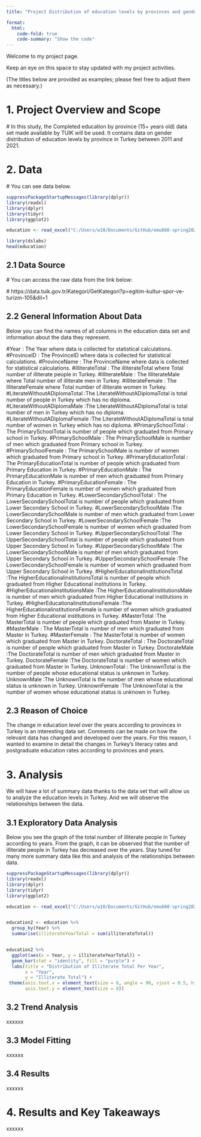 ```yaml
---
title: "Project Distribution of education levels by provinces and gender in Turkey over the years"

format:
  html:
    code-fold: true
    code-summary: "Show the code"
---
```


Welcome to my project page.

Keep an eye on this space to stay updated with my project activities.

(The titles below are provided as examples; please feel free to adjust them as necessary.)

# 1. Project Overview and Scope

 # In this study, the Completed education by province (15+ years old) data set made available by TUIK will be used. It contains data on gender distribution of education levels by province in Turkey between 2011 and 2021.

 
# 2. Data

 # You can see data below.

```r

suppressPackageStartupMessages(library(dplyr))
library(readxl)
library(dplyr)
library(tidyr)
library(ggplot2)

education <- read_excel("C:/Users/w10/Documents/GitHub/emu660-spring2024-ecemsenaunlu/data/education.xls")

library(dslabs)
head(education)


```

## 2.1 Data Source

 # You can access the raw data from the link below:
 
 # https://data.tuik.gov.tr/Kategori/GetKategori?p=egitim-kultur-spor-ve-turizm-105&dil=1

## 2.2 General Information About Data

Below you can find the names of all columns in the education data set and information about the data they represent.

 #Year : The Year where data is collected for statistical calculations. 
 #ProvinceID : The ProvinceID where data is collected for statistical calculations. 
 #ProvinceName : The ProvinceName where data is collected for statistical calculations. 
 #illiterateTotal : The illiterateTotal where Total number of illiterate people in Turkey.
 #illiterateMale : The IlliterateMale where Total number of illiterate men in Turkey.
 #illiterateFemale : The IlliterateFemale where Total number of illiterate women in Turkey.
 #LiterateWithoutADiplomaTotal :The LiterateWithoutADiplomaTotal is total number of people in Turkey which has no diploma.
 #LiterateWithoutADiplomaMale :The LiterateWithoutADiplomaTotal is total number of men in Turkey which has no diploma.
 #LiterateWithoutADiplomaFemale :The LiterateWithoutADiplomaTotal is total number of women in Turkey which has no diploma.
 #PrimarySchoolTotal : The PrimarySchoolTotal is number of people which graduated from Primary school in Turkey. 
  #PrimarySchoolMale : The PrimarySchoolMale is number of men which graduated from Primary school in Turkey. 
   #PrimarySchoolFemale : The PrimarySchoolMale is number of women which graduated from Primary school in Turkey. 
   #PrimaryEducationTotal : The PrimaryEducationTotal is number of people which graduated from Primary Education in Turkey. 
   #PrimaryEducationMale : The PrimaryEducationMale is number of men which graduated from Primary Education in Turkey. 
  #PrimaryEducationFemale : The PrimaryEducationFemale is number of women which graduated from Primary Education in Turkey. 
  #LowerSecondarySchoolTotal : The LowerSecondarySchoolTotal is number of people which graduated from Lower Secondary School in Turkey. 
  #LowerSecondarySchoolMale :The LowerSecondarySchoolMale is number of men which graduated from Lower Secondary School in Turkey. 
  #LowerSecondarySchoolFemale :The LowerSecondarySchoolFemale is number of women which graduated from Lower Secondary School in Turkey. 
  #UpperSecondarySchoolTotal	:The UpperSecondarySchoolTotal is number of people which graduated from Upper Secondary School in Turkey. 
  #UpperSecondarySchoolMale	:The LowerSecondarySchoolMale is number of men which graduated from Upper Secondary School in Turkey. 
  #UpperSecondarySchoolFemale	:The LowerSecondarySchoolFemale is number of women which graduated from Upper Secondary School in Turkey. 
  #HigherEducationalinstitutionsTotal	:The HigherEducationalinstitutionsTotal is number of people which graduated from Higher Educational institutions in Turkey. 
  #HigherEducationalinstitutionsMale	:The HigherEducationalinstitutionsMale is number of men which graduated from Higher Educational institutions in Turkey. 
  #HigherEducationalinstitutionsFemale	:The HigherEducationalinstitutionsFemale is number of women which graduated from Higher Educational institutions in Turkey. 
  #MasterTotal	:The MasterTotal is number of people which graduated from Master in Turkey. 
  #MasterMale	: The MasterTotal is number of men which graduated from Master in Turkey. 
  #MasterFemale : The MasterTotal is number of women which graduated from Master in Turkey. 
  DoctorateTotal	: The DoctorateTotal is number of people which graduated from Master in Turkey. 
  DoctorateMale	:The DoctorateTotal is number of men which graduated from Master in Turkey. 
  DoctorateFemale	:The DoctorateTotal is number of women which graduated from Master in Turkey. 
  UnknownTotal	: The UnknownTotal is the number of people whose educational status is unknown in Turkey.
  UnknownMale	:The UnknownTotal is the number of men whose educational status is unknown in Turkey.
  UnknownFemale :The UnknownTotal is the number of women whose educational status is unknown in Turkey.


## 2.3 Reason of Choice

The change in education level over the years according to provinces in Turkey is an interesting data set. Comments can be made on how the relevant data has changed and developed over the years. For this reason, I wanted to examine in detail the changes in Turkey's literacy rates and postgraduate education rates according to provinces and years.

# 3. Analysis

We will have a lot of summary data thanks to the data set that will allow us to analyze the education levels in Turkey. And we will observe the relationships between the data.

## 3.1 Exploratory Data Analysis

Below you see the graph of the total number of illiterate people in Turkey according to years. From the graph, it can be observed that the number of illiterate people in Turkey has decreased over the years. Stay tuned for many more summary data like this and analysis of the relationships between data.

```r
suppressPackageStartupMessages(library(dplyr))
library(readxl)
library(dplyr)
library(tidyr)
library(ggplot2)

education <- read_excel("C:/Users/w10/Documents/GitHub/emu660-spring2024-ecemsenaunlu/data/education.xls")


education2 <- education %>%
  group_by(Year) %>%
  summarise(illiterateYearTotal = sum(illiterateTotal))


education2 %>%
  ggplot(aes(x = Year, y = illiterateYearTotal)) +
  geom_bar(stat = "identity", fill = "purple") +
  labs(title = "Distribution of Illiterate Total Per Year",
       x = "Year",
       y = "Illiterate Total") +
 theme(axis.text.x = element_text(size = 8, angle = 90, vjust = 0.5, hjust = 1),
       axis.text.y = element_text(size = 8))

```
## 3.2 Trend Analysis

xxxxxx

## 3.3 Model Fitting

xxxxxx

## 3.4 Results

xxxxxx

# 4. Results and Key Takeaways

xxxxxx
